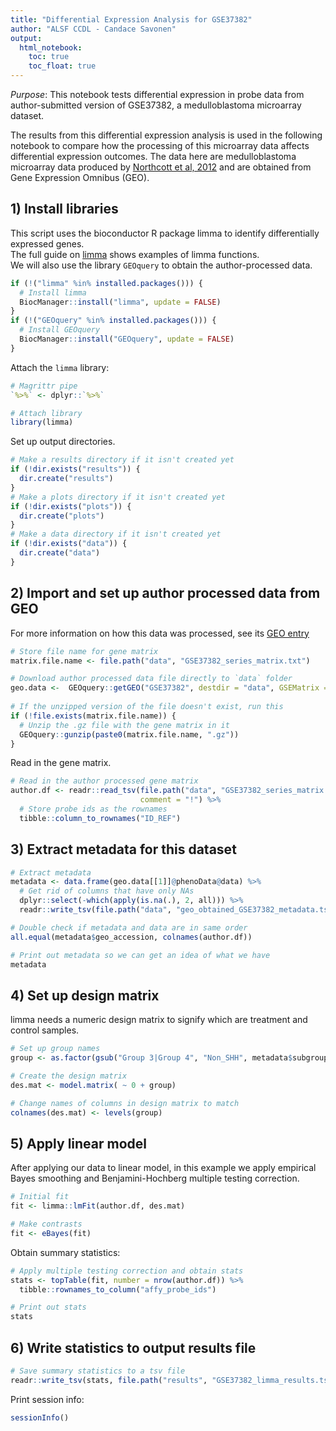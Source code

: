 ```yaml
---
title: "Differential Expression Analysis for GSE37382"
author: "ALSF CCDL - Candace Savonen"
output:   
  html_notebook: 
    toc: true
    toc_float: true
---
```


*Purpose*: This notebook tests differential expression in probe data from 
author-submitted version of GSE37382, a medulloblastoma microarray dataset. 

The results from this differential expression analysis is used in the following
notebook to compare how the processing of this microarray data affects 
differential expression outcomes.
The data here are medulloblastoma microarray data produced by [Northcott et al, 2012](https://www.ncbi.nlm.nih.gov/pubmed/22832581) and are obtained from Gene 
Expression Omnibus (GEO).

## 1) Install libraries
This script uses the bioconductor R package limma to identify differentially 
expressed genes.  
The full guide on [limma](https://bioconductor.org/packages/release/bioc/vignettes/limma/inst/doc/usersguide.pdf) 
shows examples of limma functions.  
We will also use the library `GEOquery` to obtain the author-processed data. 

```r
if (!("limma" %in% installed.packages())) {
  # Install limma
  BiocManager::install("limma", update = FALSE)
}
if (!("GEOquery" %in% installed.packages())) {
  # Install GEOquery
  BiocManager::install("GEOquery", update = FALSE)
}
```

Attach the `limma` library:

```r
# Magrittr pipe
`%>%` <- dplyr::`%>%`

# Attach library
library(limma)
```

Set up output directories.

```r
# Make a results directory if it isn't created yet
if (!dir.exists("results")) {
  dir.create("results")
}
# Make a plots directory if it isn't created yet
if (!dir.exists("plots")) {
  dir.create("plots")
}
# Make a data directory if it isn't created yet
if (!dir.exists("data")) {
  dir.create("data")
}
```

## 2) Import and set up author processed data from GEO
For more information on how this data was processed, see its 
[GEO entry](https://www.ncbi.nlm.nih.gov/geo/query/acc.cgi?acc=GSE37382)

```r
# Store file name for gene matrix
matrix.file.name <- file.path("data", "GSE37382_series_matrix.txt")

# Download author processed data file directly to `data` folder
geo.data <-  GEOquery::getGEO("GSE37382", destdir = "data", GSEMatrix = TRUE)
  
# If the unzipped version of the file doesn't exist, run this
if (!file.exists(matrix.file.name)) {
  # Unzip the .gz file with the gene matrix in it
  GEOquery::gunzip(paste0(matrix.file.name, ".gz"))
}
```

Read in the gene matrix.

```r
# Read in the author processed gene matrix
author.df <- readr::read_tsv(file.path("data", "GSE37382_series_matrix.txt"), 
                             comment = "!") %>% 
  # Store probe ids as the rownames
  tibble::column_to_rownames("ID_REF")
```

## 3) Extract metadata for this dataset

```r
# Extract metadata
metadata <- data.frame(geo.data[[1]]@phenoData@data) %>% 
  # Get rid of columns that have only NAs
  dplyr::select(-which(apply(is.na(.), 2, all))) %>% 
  readr::write_tsv(file.path("data", "geo_obtained_GSE37382_metadata.tsv"))

# Double check if metadata and data are in same order
all.equal(metadata$geo_accession, colnames(author.df))

# Print out metadata so we can get an idea of what we have
metadata
```

## 4) Set up design matrix
limma needs a numeric design matrix to signify which are treatment and control
samples. 

```r
# Set up group names 
group <- as.factor(gsub("Group 3|Group 4", "Non_SHH", metadata$subgroup.ch1))

# Create the design matrix
des.mat <- model.matrix( ~ 0 + group)

# Change names of columns in design matrix to match
colnames(des.mat) <- levels(group)
```

## 5) Apply linear model
After applying our data to linear model, in this example we apply empirical Bayes
smoothing and Benjamini-Hochberg multiple testing correction. 

```r
# Initial fit
fit <- limma::lmFit(author.df, des.mat)

# Make contrasts
fit <- eBayes(fit)
```

Obtain summary statistics:

```r
# Apply multiple testing correction and obtain stats
stats <- topTable(fit, number = nrow(author.df)) %>% 
  tibble::rownames_to_column("affy_probe_ids")

# Print out stats
stats
```

## 6) Write statistics to output results file

```r
# Save summary statistics to a tsv file
readr::write_tsv(stats, file.path("results", "GSE37382_limma_results.tsv"))
```

Print session info:

```r
sessionInfo()
```

